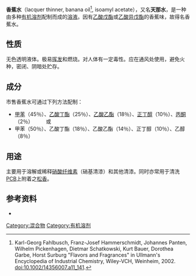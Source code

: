 {{Distinguish|天拿水|天水}}
'''香蕉水'''（lacquer thinner, banana oil<ref>Karl-Georg Fahlbusch, Franz-Josef Hammerschmidt, Johannes Panten, Wilhelm Pickenhagen, Dietmar Schatkowski, Kurt Bauer, Dorothea Garbe, Horst Surburg "Flavors and Fragrances" in Ullmann's Encyclopedia of Industrial Chemistry, Wiley-VCH, Weinheim, 2002. doi:10.1002/14356007.a11_141.</ref>, isoamyl acetate），又名'''天那水'''，是一种由多种[[有机溶剂|有机溶剂]]配制而成的[[溶液|溶液]]。因有[[乙酸戊酯|乙酸戊酯]]或[[乙酸异戊酯|乙酸异戊酯]]的香蕉味，故得名香蕉水。

==性质==
无色透明液体。极易[[挥发|挥发]]和燃烧。对人体有一定毒性。应在通风处使用，避免火种，密闭、阴暗处贮存。

==成分==
市售香蕉水可通过下列方法配制：
*[[甲苯|甲苯]]（45％）、[[乙酸丁酯|乙酸丁酯]]（25％）、[[乙酸乙酯|乙酸乙酯]]（18％）、[[正丁醇|正丁醇]]（10％）、[[丙酮|丙酮]]（2％）　　　或
*甲苯（50％）、乙酸丁酯（18％）、乙酸乙酯（14％）、正丁醇（10％）、乙醇（8％）

==用途==
主要用于溶解或稀释[[硝酸纤维素|硝酸纤维素]]（硝基清漆）和其他清漆。同时亦常用于清洗[[印刷电路板|PCB]]上附着之[[松香|松香]]。

==参考资料==
*{{cite book|pages=600|title=化学词典|author=顾翼东主编|publisher=上海辞书出版社|location=上海|year=2003|isbn=7-5326-1335-6}}

[[Category:混合物|Category:混合物]]
[[Category:有机溶剂|Category:有机溶剂]]